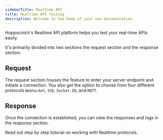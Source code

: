 ```yaml
---
sidebarTitle: Realtime API
title: Realtime API Testing
description: Welcome to the home of your new documentation
---
```


Hoppscotch's Realtime API platform helps you test your real-time APIs easily.

It's primarily divided into two sections the request section and the response section.

## Request

The request section houses the feature to enter your server endpoint and initiate a connection. You also get the option to choose from four different protocols `WebSocket`, `SSE`, `Socket.IO`, and `MQTT`.

## Response

Once the connection is established, you can view the responses and logs in the response section.

<Card title="Getting started with Realtime" iconType="light" icon="circle-arrow-right" href="/documentation/getting-started/realtime/websocket">
  Read out step by step tutorial on working with Realtime protocols.
</Card>
